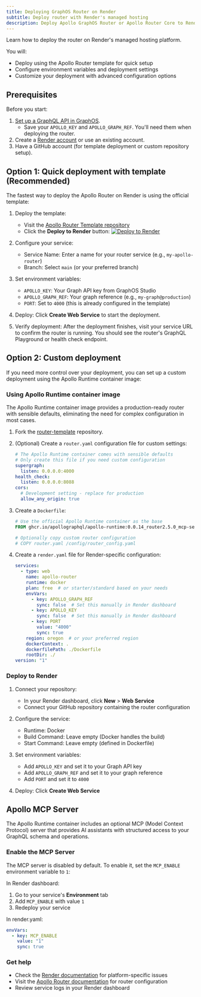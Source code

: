 ```yaml
---
title: Deploying GraphOS Router on Render
subtitle: Deploy router with Render's managed hosting
description: Deploy Apollo GraphOS Router or Apollo Router Core to Render using their managed hosting platform.
---
```


Learn how to deploy the router on Render's managed hosting platform.

You will:
- Deploy using the Apollo Router template for quick setup
- Configure environment variables and deployment settings
- Customize your deployment with advanced configuration options

## Prerequisites

Before you start:

1. [Set up a GraphQL API in GraphOS](/graphos/get-started/guides/graphql#step-1-set-up-your-graphql-api).
    - Save your `APOLLO_KEY` and `APOLLO_GRAPH_REF`. You'll need them when deploying the router.
1. Create a [Render account](https://render.com/) or use an existing account.
1. Have a GitHub account (for template deployment or custom repository setup).

## Option 1: Quick deployment with template (Recommended)

The fastest way to deploy the Apollo Router on Render is using the official template:

1. Deploy the template:
   - Visit the [Apollo Router Template repository](https://github.com/apollographql/router-template)
   - Click the **Deploy to Render** button: [![Deploy to Render](https://render.com/images/deploy-to-render-button.svg)](https://render.com/deploy?repo=github.com/apollographql/router-template)

2. Configure your service:
   - Service Name: Enter a name for your router service (e.g., `my-apollo-router`)
   - Branch: Select `main` (or your preferred branch)

3. Set environment variables:
   - `APOLLO_KEY`: Your Graph API key from GraphOS Studio
   - `APOLLO_GRAPH_REF`: Your graph reference (e.g., `my-graph@production`)
   - `PORT`: Set to `4000` (this is already configured in the template)

4. Deploy: Click **Create Web Service** to start the deployment.

5. Verify deployment: After the deployment finishes, visit your service URL to confirm the router is running. You should see the router's GraphQL Playground or health check endpoint.


## Option 2: Custom deployment

If you need more control over your deployment, you can set up a custom deployment using the Apollo Runtime container image:

### Using Apollo Runtime container image

The Apollo Runtime container image provides a production-ready router with sensible defaults, eliminating the need for complex configuration in most cases.

1. Fork the [router-template](https://github.com/apollographql/router-template) repository.

2. (Optional) Create a `router.yaml` configuration file for custom settings:
    
    ```yaml title="router.yaml"
    # The Apollo Runtime container comes with sensible defaults
    # Only create this file if you need custom configuration
    supergraph:
      listen: 0.0.0.0:4000
    health_check:
      listen: 0.0.0.0:8088
    cors:
      # Development setting - replace for production
      allow_any_origin: true
    ```

3. Create a `Dockerfile`:

    ```dockerfile
    # Use the official Apollo Runtime container as the base
    FROM ghcr.io/apollographql/apollo-runtime:0.0.14_router2.5.0_mcp-server0.7.0

    # Optionally copy custom router configuration
    # COPY router.yaml /config/router_config.yaml
    ```

4. Create a `render.yaml` file for Render-specific configuration:

    ```yaml title="render.yaml"
    services:
      - type: web
        name: apollo-router
        runtime: docker
        plan: free  # or starter/standard based on your needs
        envVars:
          - key: APOLLO_GRAPH_REF
            sync: false  # Set this manually in Render dashboard
          - key: APOLLO_KEY
            sync: false  # Set this manually in Render dashboard
          - key: PORT
            value: "4000"
            sync: true
        region: oregon  # or your preferred region
        dockerContext: .
        dockerfilePath: ./Dockerfile
        rootDir: ./
    version: "1"
    ```

### Deploy to Render

1. Connect your repository:
   - In your Render dashboard, click **New** > **Web Service**
   - Connect your GitHub repository containing the router configuration

2. Configure the service:
   - Runtime: Docker
   - Build Command: Leave empty (Docker handles the build)
   - Start Command: Leave empty (defined in Dockerfile)

3. Set environment variables:
   - Add `APOLLO_KEY` and set it to your Graph API key
   - Add `APOLLO_GRAPH_REF` and set it to your graph reference
   - Add `PORT` and set it to `4000`

4. Deploy: Click **Create Web Service**

## Apollo MCP Server

The Apollo Runtime container includes an optional MCP (Model Context Protocol) server that provides AI assistants with structured access to your GraphQL schema and operations.

### Enable the MCP Server

The MCP server is disabled by default. To enable it, set the `MCP_ENABLE` environment variable to `1`:

In Render dashboard:
1. Go to your service's **Environment** tab
2. Add `MCP_ENABLE` with value `1`
3. Redeploy your service

In render.yaml:
```yaml title="render.yaml"
envVars:
  - key: MCP_ENABLE
    value: "1"
    sync: true
```

### Get help

- Check the [Render documentation](https://render.com/docs) for platform-specific issues
- Visit the [Apollo Router documentation](/router) for router configuration
- Review service logs in your Render dashboard
